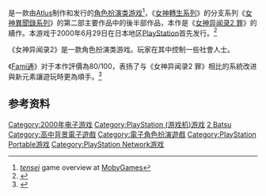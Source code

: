 {{NoteTA
| G1=Games
}}

{{vgname|女神异闻录2 罚|ja=ペルソナ2 罰|en=Persona 2: Eternal Punishment|diff=yes}}是一款由[[Atlus|Atlus]]制作和发行的[[角色扮演类游戏|角色扮演类游戏]]<ref name="mobygames">[http://www.mobygames.com/game/nes/digital-devil-story-megami-tensei ''tensei''] {{Wayback|url=http://www.mobygames.com/game/nes/digital-devil-story-megami-tensei |date=20170411021208 }} game overview at [[MobyGames|MobyGames]]</ref>，《[[女神轉生系列|女神轉生系列]]》的分支系列《[[女神異聞錄系列|女神異聞錄系列]]》的第二部主要作品中的後半部作品，本作是《[[女神异闻录2_罪|女神异闻录2 罪]]》的續作。本游戏于2000年6月29日在日本地区[[PlayStation_(游戏机)|PlayStation]]首先发行。<ref name="gamefaqs">{{cite web| url = http://www.gamefaqs.com/ps/198277-persona/data| title = Release information| publisher = [[GameFAQs|GameFAQs]]| date = | accessdate = 2015-11-19| archive-date = 2015-09-22| archive-url = https://web.archive.org/web/20150922054715/http://www.gamefaqs.com/ps/198277-persona/data| dead-url = no}}</ref>

《女神异闻录2》是一款角色扮演类游戏。玩家在其中控制一些社會人士。

《[[Fami通|Fami通]]》对于本作評價為80/100，表扬了与《女神异闻录2 罪》相比的系統改进與新元素讓遊玩時更為順手。<ref name="FamPSreview">{{cite web|url=http://www.famitsu.com/cominy/?m=pc&a=page_h_title&title_id=561|title=ペルソナ2 罰 (PS)|language=ja|publisher=''[[Famitsu|Famitsu]]''|accessdate=2015-05-25|archiveurl=https://web.archive.org/web/20160405145037/http://www.famitsu.com/cominy/?m=pc&a=page_h_title_review&title_id=561|archivedate=2016-04-05|deadurl=no}}</ref>

== 参考资料 ==
{{Reflist}}

{{女神異聞錄系列}}

{{DEFAULTSORT:Perusona 2 Batsu}}
[[Category:2000年电子游戏|Category:2000年电子游戏]]
[[Category:PlayStation_(游戏机)游戏|Category:PlayStation (游戏机)游戏]]
[[Category:女神異聞錄系列電子遊戲|2 Batsu]]
[[Category:高中背景電子遊戲|Category:高中背景電子遊戲]]
[[Category:電子角色扮演遊戲|Category:電子角色扮演遊戲]]
[[Category:PlayStation_Portable游戏|Category:PlayStation Portable游戏]]
[[Category:PlayStation_Network游戏|Category:PlayStation Network游戏]]

{{rpg-videogame-stub}}